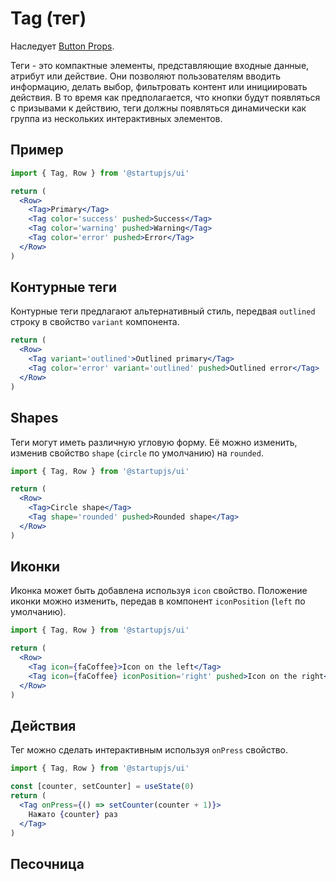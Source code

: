 
# Tag (тег)
Наследует [Button Props](/docs/ru/Button).

Теги - это компактные элементы, представляющие входные данные, атрибут или действие. Они позволяют пользователям вводить информацию, делать выбор, фильтровать контент или инициировать действия. В то время как предполагается, что кнопки будут появляться с призывами к действию, теги должны появляться динамически как группа из нескольких интерактивных элементов.

## Пример

```jsx
import { Tag, Row } from '@startupjs/ui'
```

```jsx example
return (
  <Row>
    <Tag>Primary</Tag>
    <Tag color='success' pushed>Success</Tag>
    <Tag color='warning' pushed>Warning</Tag>
    <Tag color='error' pushed>Error</Tag>
  </Row>
)
```

## Контурные теги

Контурные теги предлагают альтернативный стиль, передвая `outlined` строку в свойство `variant` компонента.

```jsx example
return (
  <Row>
    <Tag variant='outlined'>Outlined primary</Tag>
    <Tag color='error' variant='outlined' pushed>Outlined error</Tag>
  </Row>
)
```

## Shapes

Теги могут иметь различную угловую форму. Её можно изменить, изменив свойство `shape` (`circle` по умолчанию) на `rounded`.

```jsx
import { Tag, Row } from '@startupjs/ui'
```

```jsx example
return (
  <Row>
    <Tag>Circle shape</Tag>
    <Tag shape='rounded' pushed>Rounded shape</Tag>
  </Row>
)
```

## Иконки

Иконка может быть добавлена используя `icon` свойство. Положение иконки можно изменить, передав в компонент `iconPosition` (`left` по умолчанию).

```jsx
import { Tag, Row } from '@startupjs/ui'
```

```jsx example
return (
  <Row>
    <Tag icon={faCoffee}>Icon on the left</Tag>
    <Tag icon={faCoffee} iconPosition='right' pushed>Icon on the right</Tag>
  </Row>
)
```

## Действия
Тег можно сделать интерактивным используя `onPress` свойство.

```jsx
import { Tag, Row } from '@startupjs/ui'
```

```jsx example
const [counter, setCounter] = useState(0)
return (
  <Tag onPress={() => setCounter(counter + 1)}>
    Нажато {counter} раз
  </Tag>
)
```

## Песочница

<Sandbox Component={Tag} />
